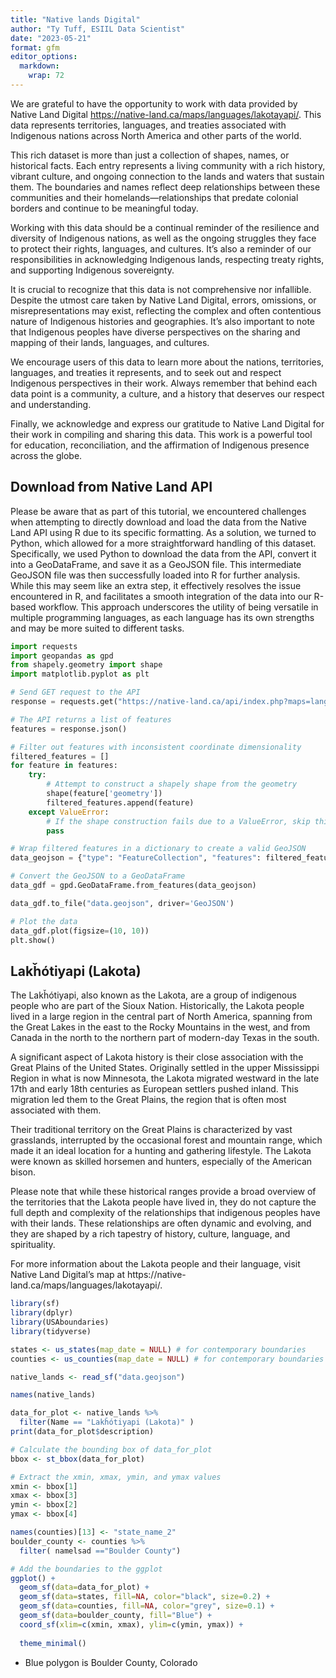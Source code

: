 ```yaml
---
title: "Native lands Digital"
author: "Ty Tuff, ESIIL Data Scientist"
date: "2023-05-21"
format: gfm
editor_options: 
  markdown: 
    wrap: 72
---
```


We are grateful to have the opportunity to work with data provided by Native Land Digital <https://native-land.ca/maps/languages/lakotayapi/>. This data represents territories, languages, and treaties associated with Indigenous nations across North America and other parts of the world.

This rich dataset is more than just a collection of shapes, names, or historical facts. Each entry represents a living community with a rich history, vibrant culture, and ongoing connection to the lands and waters that sustain them. The boundaries and names reflect deep relationships between these communities and their homelands—relationships that predate colonial borders and continue to be meaningful today.

Working with this data should be a continual reminder of the resilience and diversity of Indigenous nations, as well as the ongoing struggles they face to protect their rights, languages, and cultures. It's also a reminder of our responsibilities in acknowledging Indigenous lands, respecting treaty rights, and supporting Indigenous sovereignty.

It is crucial to recognize that this data is not comprehensive nor infallible. Despite the utmost care taken by Native Land Digital, errors, omissions, or misrepresentations may exist, reflecting the complex and often contentious nature of Indigenous histories and geographies. It's also important to note that Indigenous peoples have diverse perspectives on the sharing and mapping of their lands, languages, and cultures.

We encourage users of this data to learn more about the nations, territories, languages, and treaties it represents, and to seek out and respect Indigenous perspectives in their work. Always remember that behind each data point is a community, a culture, and a history that deserves our respect and understanding.

Finally, we acknowledge and express our gratitude to Native Land Digital for their work in compiling and sharing this data. This work is a powerful tool for education, reconciliation, and the affirmation of Indigenous presence across the globe.


## Download from Native Land API
Please be aware that as part of this tutorial, we encountered challenges when attempting to directly download and load the data from the Native Land API using R due to its specific formatting. As a solution, we turned to Python, which allowed for a more straightforward handling of this dataset. Specifically, we used Python to download the data from the API, convert it into a GeoDataFrame, and save it as a GeoJSON file. This intermediate GeoJSON file was then successfully loaded into R for further analysis. While this may seem like an extra step, it effectively resolves the issue encountered in R, and facilitates a smooth integration of the data into our R-based workflow. This approach underscores the utility of being versatile in multiple programming languages, as each language has its own strengths and may be more suited to different tasks.


```python
import requests
import geopandas as gpd
from shapely.geometry import shape
import matplotlib.pyplot as plt

# Send GET request to the API
response = requests.get("https://native-land.ca/api/index.php?maps=languages")

# The API returns a list of features
features = response.json()

# Filter out features with inconsistent coordinate dimensionality
filtered_features = []
for feature in features:
    try:
        # Attempt to construct a shapely shape from the geometry
        shape(feature['geometry'])
        filtered_features.append(feature)
    except ValueError:
        # If the shape construction fails due to a ValueError, skip this feature
        pass

# Wrap filtered features in a dictionary to create a valid GeoJSON
data_geojson = {"type": "FeatureCollection", "features": filtered_features}

# Convert the GeoJSON to a GeoDataFrame
data_gdf = gpd.GeoDataFrame.from_features(data_geojson)

data_gdf.to_file("data.geojson", driver='GeoJSON')

# Plot the data
data_gdf.plot(figsize=(10, 10))
plt.show()
```


## Lakȟótiyapi (Lakota)

The Lakȟótiyapi, also known as the Lakota, are a group of indigenous people who are part of the Sioux Nation. Historically, the Lakota people lived in a large region in the central part of North America, spanning from the Great Lakes in the east to the Rocky Mountains in the west, and from Canada in the north to the northern part of modern-day Texas in the south.

A significant aspect of Lakota history is their close association with the Great Plains of the United States. Originally settled in the upper Mississippi Region in what is now Minnesota, the Lakota migrated westward in the late 17th and early 18th centuries as European settlers pushed inland. This migration led them to the Great Plains, the region that is often most associated with them.

Their traditional territory on the Great Plains is characterized by vast grasslands, interrupted by the occasional forest and mountain range, which made it an ideal location for a hunting and gathering lifestyle. The Lakota were known as skilled horsemen and hunters, especially of the American bison.

Please note that while these historical ranges provide a broad overview of the territories that the Lakota people have lived in, they do not capture the full depth and complexity of the relationships that indigenous peoples have with their lands. These relationships are often dynamic and evolving, and they are shaped by a rich tapestry of history, culture, language, and spirituality.

For more information about the Lakota people and their language, visit Native Land Digital's map at https://native-land.ca/maps/languages/lakotayapi/.

```r
library(sf)
library(dplyr)
library(USAboundaries)
library(tidyverse)

states <- us_states(map_date = NULL) # for contemporary boundaries
counties <- us_counties(map_date = NULL) # for contemporary boundaries

native_lands <- read_sf("data.geojson")

names(native_lands)

data_for_plot <- native_lands %>% 
  filter(Name == "Lakȟótiyapi (Lakota)" )
print(data_for_plot$description)

# Calculate the bounding box of data_for_plot
bbox <- st_bbox(data_for_plot)

# Extract the xmin, xmax, ymin, and ymax values
xmin <- bbox[1]
xmax <- bbox[3]
ymin <- bbox[2]
ymax <- bbox[4]

names(counties)[13] <- "state_name_2"
boulder_county <- counties %>%
  filter( namelsad =="Boulder County")

# Add the boundaries to the ggplot
ggplot() + 
  geom_sf(data=data_for_plot) +
  geom_sf(data=states, fill=NA, color="black", size=0.2) +
  geom_sf(data=counties, fill=NA, color="grey", size=0.1) +
  geom_sf(data=boulder_county, fill="Blue") +
  coord_sf(xlim=c(xmin, xmax), ylim=c(ymin, ymax)) + 
  
  theme_minimal()

```

* Blue polygon is Boulder County, Colorado